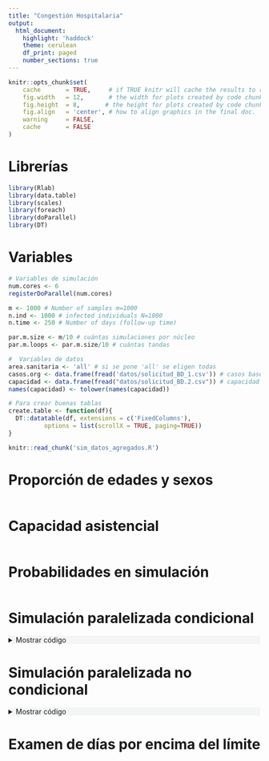 ```yaml
---
title: "Congestión Hospitalaria"
output:
  html_document:
    highlight: 'haddock'
    theme: cerulean
    df_print: paged
    number_sections: true
---
```

```{=html}
<style type="text/css">
.main-container {
  max-width: 1200px;
  margin-left: auto;
  margin-right: auto;
}
</style>
```

```r
knitr::opts_chunk$set(
    cache       = TRUE,     # if TRUE knitr will cache the results to reuse in future knits
    fig.width   = 12,       # the width for plots created by code chunk
    fig.height  = 8,       # the height for plots created by code chunk
    fig.align   = 'center', # how to align graphics in the final doc. 
    warning     = FALSE,
    cache       = FALSE
)
```

# Librerías
```r
library(Rlab)
library(data.table)
library(scales)
library(foreach)
library(doParallel)
library(DT)
```



# Variables
```r
# Variables de simulación
num.cores <- 6
registerDoParallel(num.cores) 

m <- 1000 # Number of samples m=1000
n.ind <- 1000 # infected individuals N=1000
n.time <- 250 # Number of days (follow-up time)

par.m.size <- m/10 # cuántas simulaciones por núcleo
par.m.loops <- par.m.size/10 # cuántas tandas

#  Variables de datos
area.sanitaria <- 'all' # si se pone 'all' se eligen todas
casos.org <- data.frame(fread('datos/solicitud_BD_1.csv')) # casos base
capacidad <- data.frame(fread("datos/solicitud_BD.2.csv")) # capacidad asistencial
names(capacidad) <- tolower(names(capacidad))

# Para crear buenas tablas
create.table <- function(df){
  DT::datatable(df, extensions = c('FixedColumns'),
          options = list(scrollX = TRUE, paging=TRUE))
}
```


```r
knitr::read_chunk('sim_datos_agregados.R')
```

# Proporción de edades y sexos
```r
```

# Capacidad asistencial
```r
```

# Probabilidades en simulación
```r
```

# Simulación paralelizada condicional
<details><summary style="background-color: #f4f6f6 "><a>Mostrar código</a></summary>
```r
```

```r
```
</details>

# Simulación paralelizada no condicional

<details><summary style="background-color: #f4f6f6 "><a>Mostrar código</a></summary>
```r
```

```r
```
</details>

# Examen de días por encima del límite
```r
```
